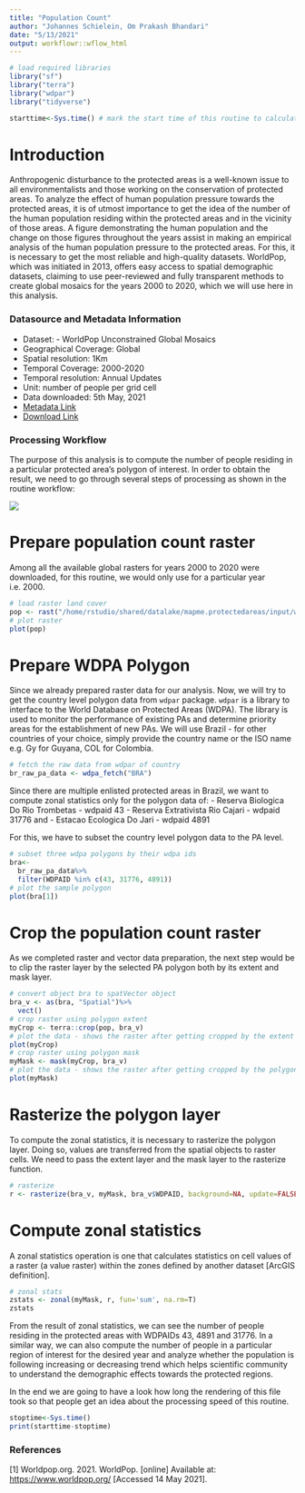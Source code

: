 ```yaml
---
title: "Population Count"
author: "Johannes Schielein, Om Prakash Bhandari"
date: "5/13/2021"
output: workflowr::wflow_html
---
```


```r

# load required libraries
library("sf")
library("terra")
library("wdpar")
library("tidyverse")

starttime<-Sys.time() # mark the start time of this routine to calculate processing time at the end
```

# Introduction

Anthropogenic disturbance to the protected areas is a well-known issue to all environmentalists and those working on the conservation of protected areas. To analyze the effect of human population pressure towards the protected areas, it is of utmost importance to get the idea of the number of the human population residing within the protected areas and in the vicinity of those areas. A figure demonstrating the human population and the change on those figures throughout the years assist in making an empirical analysis of the human population pressure to the protected areas. For this, it is necessary to get the most reliable and high-quality datasets. WorldPop, which was initiated in 2013, offers easy access to spatial demographic datasets, claiming to use peer-reviewed and fully transparent methods to create global mosaics for the years 2000 to 2020, which we will use here in this analysis.


### Datasource and Metadata Information

- Dataset:  - WorldPop Unconstrained Global Mosaics
- Geographical Coverage: Global
- Spatial resolution: 1Km
- Temporal Coverage: 2000-2020
- Temporal resolution: Annual Updates
- Unit: number of people per grid cell
- Data downloaded: 5th May, 2021
- [Metadata Link]("https://www.worldpop.org/geodata/listing?id=64")
- [Download Link]("https://www.worldpop.org/geodata/listing?id=64")

### Processing Workflow

The purpose of this analysis is to compute the number of people residing in a particular protected area's polygon of interest. In order to obtain the result, we need to go through several steps of processing as shown in the routine workflow:

![](assets/workflows/worldpop_population_count_routine.jpg)

# Prepare population count raster

Among all the available global rasters for years 2000 to 2020 were downloaded, for this routine, we would only use for a particular year i.e. 2000.

```r

# load raster land cover
pop <- rast("/home/rstudio/shared/datalake/mapme.protectedareas/input/world_pop/global_mosaic2000.tif")
# plot raster
plot(pop)
```

# Prepare WDPA Polygon

Since we already prepared raster data for our analysis. Now, we will try to get the country level polygon data from `wdpar` package. `wdpar` is a library to interface to the World Database on Protected Areas (WDPA). The library is used to monitor the performance of existing PAs and determine priority areas for the establishment of new PAs. We will use Brazil - for other countries of your choice, simply provide the country name or the ISO name e.g. Gy for Guyana, COL for Colombia.

```r

# fetch the raw data from wdpar of country
br_raw_pa_data <- wdpa_fetch("BRA")
```

Since there are multiple enlisted protected areas in Brazil, we want to compute zonal statistics only for the polygon data of:
  - Reserva Biologica Do Rio Trombetas - wdpaid 43
  - Reserva Extrativista Rio Cajari - wdpaid 31776 and
  - Estacao Ecologica Do Jari - wdpaid 4891

For this, we have to subset the country level polygon data to the PA level.

```r

# subset three wdpa polygons by their wdpa ids
bra<-
  br_raw_pa_data%>%
  filter(WDPAID %in% c(43, 31776, 4891))
# plot the sample polygon
plot(bra[1])
```


# Crop the population count raster

As we completed raster and vector data preparation, the next step would be to clip the raster layer by the selected PA polygon both by its extent and mask layer.

```r

# convert object bra to spatVector object
bra_v <- as(bra, "Spatial")%>%
  vect()
# crop raster using polygon extent
myCrop <- terra::crop(pop, bra_v)
# plot the data - shows the raster after getting cropped by the extent of polygon
plot(myCrop)
# crop raster using polygon mask
myMask <- mask(myCrop, bra_v)
# plot the data - shows the raster after getting cropped by the polygon mask
plot(myMask)
```


# Rasterize the polygon layer

To compute the zonal statistics, it is necessary to rasterize the polygon layer. Doing so, values are transferred from the spatial objects to raster cells. We need to pass the extent layer and the mask layer to the rasterize function.

```r

# rasterize
r <- rasterize(bra_v, myMask, bra_v$WDPAID, background=NA, update=FALSE, touches=is.lines(bra_v), cover=FALSE)
```


# Compute zonal statistics

A zonal statistics operation is one that calculates statistics on cell values of a raster (a value raster) within the zones defined by another dataset [ArcGIS definition].

```r

# zonal stats
zstats <- zonal(myMask, r, fun='sum', na.rm=T)
zstats
```


From the result of zonal statistics, we can see the number of people residing in the protected areas with WDPAIDs 43, 4891 and 31776. In a similar way, we can also compute the number of people in a particular region of interest for the desired year and analyze whether the population is following increasing or decreasing trend which helps scientific community to understand the demographic effects towards the protected regions.



In the end we are going to have a look how long the rendering of this file took so that people get an idea about the processing speed of this routine.
```r

stoptime<-Sys.time()
print(starttime-stoptime)
```

### References

[1] Worldpop.org. 2021. WorldPop. [online] Available at: <https://www.worldpop.org/> [Accessed 14 May 2021].